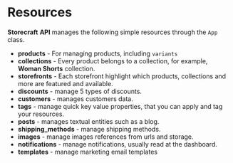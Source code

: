 # Resources

**Storecraft** **API** manages the following simple resources 
through the `App` class.

- **products** - For managing products, including `variants`
- **collections** - Every product belongs to a collection, for 
example, **Woman Shorts** collection.
- **storefronts** - Each storefront highlight which products, collections 
and more are featured and available.
- **discounts** - manage 5 types of discounts.
- **customers** - manages customers data.
- **tags** - manage quick key value properties, that you can apply and tag
your resources.
- **posts** - manages textual entities such as a blog.
- **shipping_methods** - manage shipping methods.
- **images** - manage images references from urls and storage.
- **notifications** - manage notifications, usually read at the dashboard.
- **templates** - manage marketing email templates

